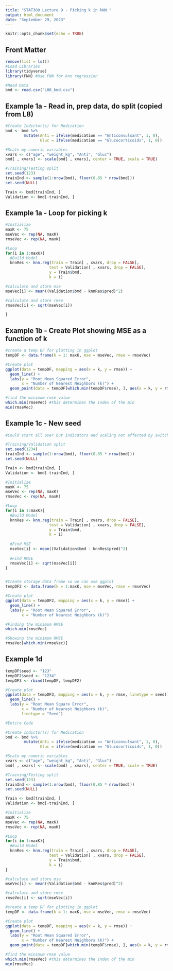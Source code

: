 ```yaml
---
title: "STAT380 Lecture 9 - Picking k in kNN "
output: html_document
date: "September 29, 2023"
---
```


```r
knitr::opts_chunk$set(echo = TRUE)
```

## Front Matter
```r
remove(list = ls())
#Load Libraries
library(tidyverse)
library(FNN) #Use FNN for knn regression

#Read Data
bmd <- read.csv("L08_bmd.csv")
```

## Example 1a - Read in, prep data, do split (copied from L8)
```r
#Create Indictor(s) for Medication
bmd <- bmd %>%
        mutate(Anti = ifelse(medication == "Anticonvulsant", 1, 0),
               Gluc = ifelse(medication == "Glucocorticoids", 1, 0))

#Scale my numeric variables
xvars <- c("age", "weight_kg", "Anti", "Gluc")
bmd[ , xvars] <- scale(bmd[ , xvars], center = TRUE, scale = TRUE)

#Training/Testing split
set.seed(123)
trainInd <- sample(1:nrow(bmd), floor(0.85 * nrow(bmd)))
set.seed(NULL)

Train <- bmd[trainInd, ]
Validation <- bmd[-trainInd, ]
```

## Example 1a - Loop for picking k
```r
#Initialize
maxK <- 75
mseVec <- rep(NA, maxK)
rmseVec <- rep(NA, maxK)

#Loop
for(i in 1:maxK){
  #Build Model
  knnRes <- knn.reg(train = Train[ , xvars, drop = FALSE],
                   test = Validation[ , xvars, drop = FALSE],
                   y = Train$bmd,
                   k = i)

#calculate and store mse
mseVec[i] <- mean((Validation$bmd - knnRes$pred)^2)

#calculate and store rmse
rmseVec[i] <- sqrt(mseVec[i])

}
```


## Example 1b - Create Plot showing MSE as a function of k
```r
#create a temp DF for plotting in ggplot
tempDF <- data.frame(k = 1: maxK, mse = mseVec, rmse = rmseVec)

#Create plot
ggplot(data = tempDF, mapping = aes(x = k, y = rmse)) +
  geom_line() +
  labs(y = "Root Mean Squared Error",
       x = "Number of Nearest Neighbors (k)") +
  geom_point(data = tempDF[which.min(tempDF$rmse), ], aes(x = k, y = rmse), color = "red")

#find the minimum rmse value
which.min(rmseVec) #this determines the index of the min
min(rmseVec)
```


## Example 1c - New seed
```r
#Could start all over but indicators and scaling not affected by switching seed

#Training/Validation split
set.seed(1234)
trainInd <- sample(1:nrow(bmd), floor(0.85 * nrow(bmd)))
set.seed(NULL)

Train <- bmd[trainInd, ]
Validation <- bmd[-trainInd, ]

#Initialize
maxK <- 75
mseVec <- rep(NA, maxK)
rmseVec <- rep(NA, maxK)

#Loop
for(i in 1:maxK){
  #Build Model
  knnRes <- knn.reg(train = Train[ , xvars, drop = FALSE],
                   test = Validation[ , xvars, drop = FALSE],
                   y = Train$bmd,
                   k = i)
  
  #Find MSE
  mseVec[i] <- mean((Validation$bmd - knnRes$pred)^2)
  
  #Find RMSE
  rmseVec[i] <- sqrt(mseVec[i])
}


#Create storage data frame so we can use ggplot
tempDF2 <- data.frame(k = 1:maxK, mse = mseVec, rmse = rmseVec)

#Create plot
ggplot(data = tempDF2, mapping = aes(x = k, y = rmse)) +
  geom_line() +
  labs(y = "Root Mean Squared Error",
       x = "Number of Nearest Neighbors (k)")

#Finding the minimum RMSE
which.min(rmseVec)

#Showing the minimum RMSE
rmseVec[which.min(rmseVec)]
```


## Example 1d
```r
tempDF$seed <- "123"
tempDF2$seed <- "1234"
tempDF3 <- rbind(tempDF, tempDF2)

#Create plot
ggplot(data = tempDF3, mapping = aes(x = k, y = rmse, linetype = seed)) +
  geom_line() +
  labs(y = "Root Mean Square Error",
       x = "Number of Nearest Neighbors (k)",
       linetype = "Seed")
```

```r
#Entire Code

#Create Indictor(s) for Medication
bmd <- bmd %>%
        mutate(Anti = ifelse(medication == "Anticonvulsant", 1, 0),
               Gluc = ifelse(medication == "Glucocorticoids", 1, 0))

#Scale my numeric variables
xvars <- c("age", "weight_kg", "Anti", "Gluc")
bmd[ , xvars] <- scale(bmd[ , xvars], center = TRUE, scale = TRUE)

#Training/Testing split
set.seed(123)
trainInd <- sample(1:nrow(bmd), floor(0.85 * nrow(bmd)))
set.seed(NULL)

Train <- bmd[trainInd, ]
Validation <- bmd[-trainInd, ]

#Initialize
maxK <- 75
mseVec <- rep(NA, maxK)
rmseVec <- rep(NA, maxK)

#Loop
for(i in 1:maxK){
  #Build Model
  knnRes <- knn.reg(train = Train[ , xvars, drop = FALSE],
                   test = Validation[ , xvars, drop = FALSE],
                   y = Train$bmd,
                   k = i)
}

#calculate and store mse
mseVec[i] <- mean((Validation$bmd - knnRes$pred)^2)

#calculate and store rmse
rmseVec[i] <- sqrt(mseVec[i])

#create a temp DF for plotting in ggplot
tempDF <- data.frame(k = 1: maxK, mse = mseVec, rmse = rmseVec)

#Create plot
ggplot(data = tempDF, mapping = aes(x = k, y = rmse)) +
  geom_line() +
  labs(y = "Root Mean Squared Error",
       x = "Number of Nearest Neighbors (k)") +
  geom_point(data = tempDF[which.min(tempDF$rmse), ], aes(x = k, y = rmse), color = "red")

#find the minimum rmse value
which.min(rmseVec) #this determines the index of the min
min(rmseVec)

```















